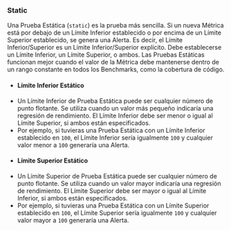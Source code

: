 ### Static

Una Prueba Estática (`static`) es la prueba más sencilla.
Si un nueva Métrica está por debajo de un Límite Inferior establecido o por encima de un Límite Superior establecido, se genera una Alerta.
Es decir, el Límite Inferior/Superior es un Límite Inferior/Superior explícito.
Debe establecerse un Límite Inferior, un Límite Superior, o ambos.
Las Pruebas Estáticas funcionan mejor cuando el valor de la Métrica debe mantenerse dentro de un rango constante en todos los Benchmarks, como la cobertura de código.

- #### Límite Inferior Estático
- Un Límite Inferior de Prueba Estática puede ser cualquier número de punto flotante.
Se utiliza cuando un valor más pequeño indicaría una regresión de rendimiento.
El Límite Inferior debe ser menor o igual al Límite Superior, si ambos están especificados.
- Por ejemplo, si tuvieras una Prueba Estática con un Límite Inferior establecido en `100`, el Límite Inferior sería igualmente `100` y cualquier valor menor a `100` generaría una Alerta.
- #### Límite Superior Estático
- Un Límite Superior de Prueba Estática puede ser cualquier número de punto flotante.
Se utiliza cuando un valor mayor indicaría una regresión de rendimiento.
El Límite Superior debe ser mayor o igual al Límite Inferior, si ambos están especificados.
- Por ejemplo, si tuvieras una Prueba Estática con un Límite Superior establecido en `100`, el Límite Superior sería igualmente `100` y cualquier valor mayor a `100` generaría una Alerta.